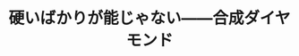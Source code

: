 ﻿---
title: "硬いばかりが能じゃない――合成ダイヤモンド"
category: "物質理工学院"
vol: "9"
interviewee: "福長 脩 "
url: ""
tags: []
pdf: "9-5.pdf"
facephoto: ""
career: ""
preface: "------------"
---
